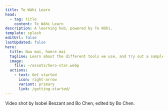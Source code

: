 ```yaml
---
title: Te Wāhi Learn
head:
  - tag: title
    content: Te Wāhi Learn
description: A learning hub, powered by Te Wāhi.
template: splash
editUrl: false
lastUpdated: false
hero:
  title: Nau mai, haere mai
  tagline: Learn about the different tools we use, and try out a sample project.
  image:
    file: ~/assets/hero-star.webp
  actions:
    - text: Get started
      icon: right-arrow
      variant: primary
      link: /getting-started/
---
```



<YouTube id="https://youtu.be/tAw80XRpcSI?si=RE67LhcmyQrk1rAO" />

Video shot by Isobel Beszant and Bo Chen, edited by Bo Chen. 

<script>
  if (window.netlifyIdentity) {
    window.netlifyIdentity.on("init", (user) => {
      if (!user) {
        window.netlifyIdentity.on("login", () => {
          document.location.href = "/admin/";
        });
      }
    });
  }
</script>